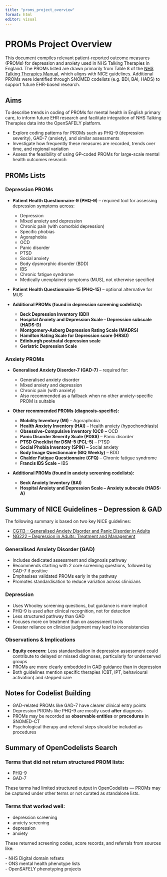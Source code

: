 ```yaml
---
title: "proms_project_overview"
format: html
editor: visual
---
```


# PROMs Project Overview

This document compiles relevant patient-reported outcome measures (PROMs) for depression and anxiety used in NHS Talking Therapies in England. The PROMs listed are drawn primarily from Table 8 of the [NHS Talking Therapies Manual](https://www.england.nhs.uk/wp-content/uploads/2023/07/NHS-Talking-Therapies-manual-v4.pdf), which aligns with NICE guidelines. Additional PROMs were identified through SNOMED codelists (e.g. BDI, BAI, HADS) to support future EHR-based research.

## Aims

To describe trends in coding of PROMs for mental health in English primary care, to inform future EHR research and facilitate integration of NHS Talking Therapies data into the OpenSAFELY platform.

-   Explore coding patterns for PROMs such as PHQ-9 (depression severity), GAD-7 (anxiety), and similar assessments
-   Investigate how frequently these measures are recorded, trends over time, and regional variation
-   Assess the feasibility of using GP-coded PROMs for large-scale mental health outcomes research

## PROMs Lists

### Depression PROMs

-   **Patient Health Questionnaire-9 (PHQ-9)** – required tool for assessing depression symptoms across:

    -   Depression
    -   Mixed anxiety and depression
    -   Chronic pain (with comorbid depression)
    -   Specific phobias
    -   Agoraphobia
    -   OCD
    -   Panic disorder
    -   PTSD
    -   Social anxiety
    -   Body dysmorphic disorder (BDD)
    -   IBS
    -   Chronic fatigue syndrome
    -   Medically unexplained symptoms (MUS), not otherwise specified

-   **Patient Health Questionnaire-15 (PHQ-15)** – optional alternative for MUS

-   **Additional PROMs (found in depression screening codelists):**

    -   **Beck Depression Inventory (BDI)**
    -   **Hospital Anxiety and Depression Scale – Depression subscale (HADS-D)**
    -   **Montgomery-Asberg Depression Rating Scale (MADRS)**
    -   **Hamilton Rating Scale for Depression score (HRSD)**
    -   **Edinburgh postnatal depression scale** 
    -   **Geriatric Depression Scale**

### Anxiety PROMs

-   **Generalised Anxiety Disorder-7 (GAD-7)** – required for:
    -   Generalised anxiety disorder
    -   Mixed anxiety and depression
    -   Chronic pain (with anxiety)
    -   Also recommended as a fallback when no other anxiety-specific PROM is suitable

-   **Other recommended PROMs (diagnosis-specific):**
    -   **Mobility Inventory (MI)** – Agoraphobia
    -   **Health Anxiety Inventory (HAI)** – Health anxiety (hypochondriasis)
    -   **Obsessive-Compulsive Inventory (OCI)** – OCD
    -   **Panic Disorder Severity Scale (PDSS)** – Panic disorder
    -   **PTSD Checklist for DSM-5 (PCL-5)** – PTSD
    -   **Social Phobia Inventory (SPIN)** – Social anxiety
    -   **Body Image Questionnaire (BIQ Weekly)** – BDD
    -   **Chalder Fatigue Questionnaire (CFQ)** – Chronic fatigue syndrome
    -   **Francis IBS Scale** – IBS

-   **Additional PROMs (found in anxiety screening codelists):**

    -   **Beck Anxiety Inventory (BAI)**
    -   **Hospital Anxiety and Depression Scale – Anxiety subscale (HADS-A)**

## Summary of NICE Guidelines – Depression & GAD

The following summary is based on two key NICE guidelines:

-   [CG113 – Generalised Anxiety Disorder and Panic Disorder in Adults](https://www.nice.org.uk/guidance/cg113)
-   [NG222 – Depression in Adults: Treatment and Management](https://www.nice.org.uk/guidance/ng222)

### Generalised Anxiety Disorder (GAD)

-   Includes dedicated assessment and diagnosis pathway
-   Recommends starting with 2 core screening questions, followed by GAD-7 if positive
-   Emphasises validated PROMs early in the pathway
-   Promotes standardisation to reduce variation across clinicians

### Depression

-   Uses Whooley screening questions, but guidance is more implicit
-   PHQ-9 is used after clinical recognition, not for detection
-   Less structured pathway than GAD
-   Focuses more on treatment than on assessment tools
-   Greater reliance on clinician judgment may lead to inconsistencies

### Observations & Implications

-   **Equity concern:** Less standardisation in depression assessment could contribute to delayed or missed diagnoses, particularly for underserved groups
-   PROMs are more clearly embedded in GAD guidance than in depression
-   Both guidelines mention specific therapies (CBT, IPT, behavioural activation) and stepped care

## Notes for Codelist Building

-   GAD-related PROMs like GAD-7 have clearer clinical entry points
-   Depression PROMs like PHQ-9 are mostly used **after** diagnosis
-   PROMs may be recorded as **observable entities** or **procedures** in SNOMED-CT
-   Psychological therapy and referral steps should be included as procedures

## Summary of OpenCodelists Search

### Terms that did **not** return structured PROM lists:

-   PHQ-9
-   GAD-7

These terms had limited structured output in OpenCodelists — PROMs may be captured under other terms or not curated as standalone lists.

### Terms that **worked well**:

-   depression screening
-   anxiety screening
-   depression
-   anxiety

These returned screening codes, score records, and referrals from sources like:

\- NHS Digital domain refsets\
- ONS mental health phenotype lists\
- OpenSAFELY phenotyping projects
